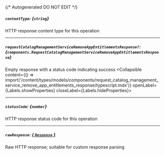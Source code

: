 {/* Autogenerated DO NOT EDIT  */}

##### `contentType`: *{`string`}*
HTTP response content type for this operation

---
##### `requestCatalogManagementServiceRemoveAppEntitlementsResponse?`: *{`components.RequestCatalogManagementServiceRemoveAppEntitlementsResponse`}*
Empty response with a status code indicating success
<Collapsible content={() => import('/content/types/models/components/request_catalog_management_service_remove_app_entitlements_response/typescript.mdx')} openLabel={Labels.showProperties} closeLabel={Labels.hideProperties}>
</Collapsible>

---
##### `statusCode`: *{`number`}*
HTTP response status code for this operation

---
##### `rawResponse`: [*{ `Response` }*](https://developer.mozilla.org/en-US/docs/Web/API/Response)
Raw HTTP response; suitable for custom response parsing



